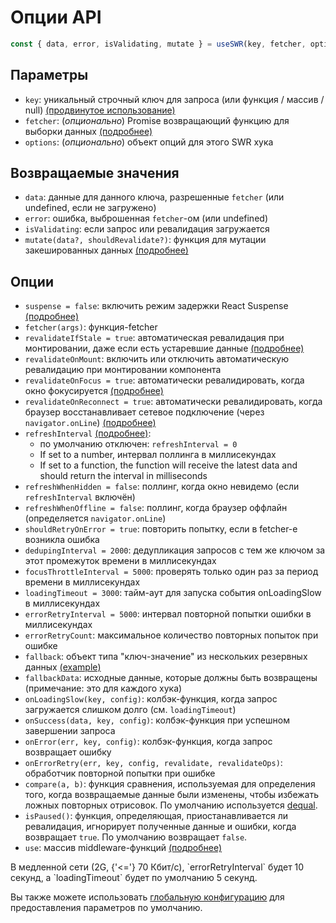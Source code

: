 
# Опции API

```js
const { data, error, isValidating, mutate } = useSWR(key, fetcher, options)
```

## Параметры

- `key`: уникальный строчный ключ для запроса (или функция / массив / null)
  [(продвинутое использование)](/docs/conditional-fetching)
- `fetcher`: (_опционально_) Promise возвращающий функцию для выборки данных
  [(подробнее)](/docs/data-fetching)
- `options`: (_опционально_) объект опций для этого SWR хука

## Возвращаемые значения

- `data`: данные для данного ключа, разрешенные `fetcher` (или undefined, если
  не загружено)
- `error`: ошибка, выброшенная `fetcher`-ом (или undefined)
- `isValidating`: если запрос или ревалидация загружается
- `mutate(data?, shouldRevalidate?)`: функция для мутации закешированных данных
  [(подробнее)](/docs/mutation)

## Опции

- `suspense = false`: включить режим задержки React Suspense
  [(подробнее)](/docs/suspense)
- `fetcher(args)`: функция-fetcher
- `revalidateIfStale = true`: автоматическая ревалидация при монтировании, даже
  если есть устаревшие данные
  [(подробнее)](/docs/revalidation#отключение-автоматических-ревалидаций)
- `revalidateOnMount`: включить или отключить автоматическую ревалидацию при
  монтировании компонента
- `revalidateOnFocus = true`: автоматически ревалидировать, когда окно
  фокусируется [(подробнее)](/docs/revalidation)
- `revalidateOnReconnect = true`: автоматически ревалидировать, когда браузер
  восстанавливает сетевое подключение (через `navigator.onLine`)
  [(подробнее)](/docs/revalidation)
- `refreshInterval` [(подробнее)](/docs/revalidation):
  - по умолчанию отключен: `refreshInterval = 0`
  - If set to a number, интервал поллинга в миллисекундах
  - If set to a function, the function will receive the latest data and should
    return the interval in milliseconds
- `refreshWhenHidden = false`: поллинг, когда окно невидемо (если
  `refreshInterval` включён)
- `refreshWhenOffline = false`: поллинг, когда браузер оффлайн (определяется
  `navigator.onLine`)
- `shouldRetryOnError = true`: повторить попытку, если в fetcher-е возникла
  ошибка
- `dedupingInterval = 2000`: дедупликация запросов с тем же ключом за этот
  промежуток времени в миллисекундах
- `focusThrottleInterval = 5000`: проверять только один раз за период времени в
  миллисекундах
- `loadingTimeout = 3000`: тайм-аут для запуска события onLoadingSlow в
  миллисекундах
- `errorRetryInterval = 5000`: интервал повторной попытки ошибки в миллисекундах
- `errorRetryCount`: максимальное количество повторных попыток при ошибке
- `fallback`: объект типа "ключ-значение" из нескольких резервных данных
  [(example)](/docs/with-nextjs)
- `fallbackData`: исходные данные, которые должны быть возвращены (примечание:
  это для каждого хука)
- `onLoadingSlow(key, config)`: колбэк-функция, когда запрос загружается слишком
  долго (см. `loadingTimeout`)
- `onSuccess(data, key, config)`: колбэк-функция при успешном завершении запроса
- `onError(err, key, config)`: колбэк-функция, когда запрос возвращает ошибку
- `onErrorRetry(err, key, config, revalidate, revalidateOps)`: обработчик
  повторной попытки при ошибке
- `compare(a, b)`: функция сравнения, используемая для определения того, когда
  возвращаемые данные были изменены, чтобы избежать ложных повторных отрисовок.
  По умолчанию используется [dequal](https://github.com/lukeed/dequal).
- `isPaused()`: функция, определяющая, приостанавливается ли ревалидация,
  игнорирует полученные данные и ошибки, когда возвращает `true`. По умолчанию
  возвращает `false`.
- `use`: массив middleware-функций [(подробнее)](/docs/middleware)

<Callout>
  В медленной сети (2G, {'<='} 70 Кбит/с), `errorRetryInterval` будет 10 секунд,
  а&nbsp;`loadingTimeout` будет по умолчанию 5 секунд.
</Callout>

Вы также можете использовать
[глобальную конфигурацию](/docs/global-configuration) для предоставления
параметров по умолчанию.
